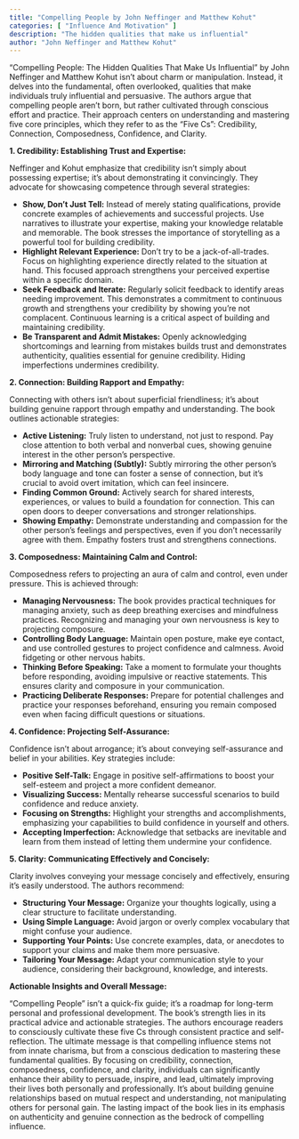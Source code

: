 ```yaml
---
title: "Compelling People by John Neffinger and Matthew Kohut"
categories: [ "Influence And Motivation" ]
description: "The hidden qualities that make us influential"
author: "John Neffinger and Matthew Kohut"
---
```

"Compelling People: The Hidden Qualities That Make Us Influential" by John Neffinger and Matthew Kohut isn't about charm or manipulation. Instead, it delves into the fundamental, often overlooked, qualities that make individuals truly influential and persuasive.  The authors argue that compelling people aren't born, but rather cultivated through conscious effort and practice. Their approach centers on understanding and mastering five core principles, which they refer to as the "Five Cs": Credibility, Connection, Composedness, Confidence, and Clarity.

**1. Credibility: Establishing Trust and Expertise:**

Neffinger and Kohut emphasize that credibility isn't simply about possessing expertise; it's about demonstrating it convincingly.  They advocate for showcasing competence through several strategies:

* **Show, Don't Just Tell:** Instead of merely stating qualifications, provide concrete examples of achievements and successful projects.  Use narratives to illustrate your expertise, making your knowledge relatable and memorable.  The book stresses the importance of storytelling as a powerful tool for building credibility.
* **Highlight Relevant Experience:** Don't try to be a jack-of-all-trades. Focus on highlighting experience directly related to the situation at hand. This focused approach strengthens your perceived expertise within a specific domain.
* **Seek Feedback and Iterate:** Regularly solicit feedback to identify areas needing improvement.  This demonstrates a commitment to continuous growth and strengthens your credibility by showing you're not complacent.  Continuous learning is a critical aspect of building and maintaining credibility.
* **Be Transparent and Admit Mistakes:**  Openly acknowledging shortcomings and learning from mistakes builds trust and demonstrates authenticity, qualities essential for genuine credibility.  Hiding imperfections undermines credibility.

**2. Connection: Building Rapport and Empathy:**

Connecting with others isn't about superficial friendliness; it's about building genuine rapport through empathy and understanding. The book outlines actionable strategies:

* **Active Listening:** Truly listen to understand, not just to respond. Pay close attention to both verbal and nonverbal cues, showing genuine interest in the other person's perspective.
* **Mirroring and Matching (Subtly):**  Subtly mirroring the other person's body language and tone can foster a sense of connection, but it's crucial to avoid overt imitation, which can feel insincere.
* **Finding Common Ground:**  Actively search for shared interests, experiences, or values to build a foundation for connection.  This can open doors to deeper conversations and stronger relationships.
* **Showing Empathy:**  Demonstrate understanding and compassion for the other person's feelings and perspectives, even if you don't necessarily agree with them.  Empathy fosters trust and strengthens connections.

**3. Composedness: Maintaining Calm and Control:**

Composedness refers to projecting an aura of calm and control, even under pressure.  This is achieved through:

* **Managing Nervousness:**  The book provides practical techniques for managing anxiety, such as deep breathing exercises and mindfulness practices. Recognizing and managing your own nervousness is key to projecting composure.
* **Controlling Body Language:**  Maintain open posture, make eye contact, and use controlled gestures to project confidence and calmness.  Avoid fidgeting or other nervous habits.
* **Thinking Before Speaking:** Take a moment to formulate your thoughts before responding, avoiding impulsive or reactive statements.  This ensures clarity and composure in your communication.
* **Practicing Deliberate Responses:**  Prepare for potential challenges and practice your responses beforehand, ensuring you remain composed even when facing difficult questions or situations.

**4. Confidence: Projecting Self-Assurance:**

Confidence isn't about arrogance; it's about conveying self-assurance and belief in your abilities. Key strategies include:

* **Positive Self-Talk:**  Engage in positive self-affirmations to boost your self-esteem and project a more confident demeanor.
* **Visualizing Success:**  Mentally rehearse successful scenarios to build confidence and reduce anxiety.
* **Focusing on Strengths:**  Highlight your strengths and accomplishments, emphasizing your capabilities to build confidence in yourself and others.
* **Accepting Imperfection:**  Acknowledge that setbacks are inevitable and learn from them instead of letting them undermine your confidence.

**5. Clarity: Communicating Effectively and Concisely:**

Clarity involves conveying your message concisely and effectively, ensuring it's easily understood.  The authors recommend:

* **Structuring Your Message:**  Organize your thoughts logically, using a clear structure to facilitate understanding.
* **Using Simple Language:**  Avoid jargon or overly complex vocabulary that might confuse your audience.
* **Supporting Your Points:**  Use concrete examples, data, or anecdotes to support your claims and make them more persuasive.
* **Tailoring Your Message:**  Adapt your communication style to your audience, considering their background, knowledge, and interests.

**Actionable Insights and Overall Message:**

"Compelling People" isn't a quick-fix guide; it's a roadmap for long-term personal and professional development. The book's strength lies in its practical advice and actionable strategies. The authors encourage readers to consciously cultivate these five Cs through consistent practice and self-reflection.  The ultimate message is that compelling influence stems not from innate charisma, but from a conscious dedication to mastering these fundamental qualities.  By focusing on credibility, connection, composedness, confidence, and clarity, individuals can significantly enhance their ability to persuade, inspire, and lead, ultimately improving their lives both personally and professionally.  It’s about building genuine relationships based on mutual respect and understanding, not manipulating others for personal gain.  The lasting impact of the book lies in its emphasis on authenticity and genuine connection as the bedrock of compelling influence.


